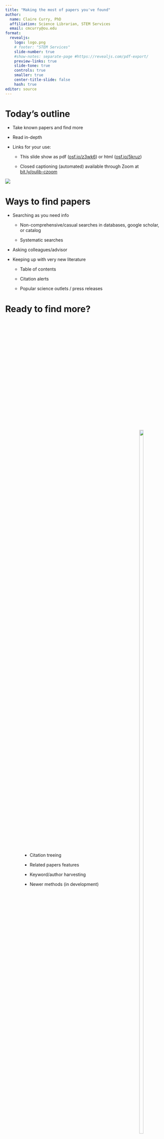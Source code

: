 ```yaml
---
title: "Making the most of papers you've found"
author:
  name: Claire Curry, PhD
  affiliation: Science Librarian, STEM Services
  email: cmcurry@ou.edu
format:
  revealjs:
    logo: logo.png
    # footer: "STEM Services"
    slide-number: true
    #show-notes: separate-page #https://revealjs.com/pdf-export/
    preview-links: true
    slide-tone: true
    controls: true
    smaller: true
    center-title-slide: false
    hash: true
editor: source
---
```


# Today's outline

- Take known papers and find more

- Read in-depth

- Links for your use:

  - This slide show as pdf ([osf.io/z3wk6](https://osf.io/z3wk6)) or html ([osf.io/5kruz](https://osf.io/5kruz))
  
  - Closed captioning (automated) available through Zoom at [bit.ly/oulib-czoom](https://bit.ly/oulib-czoom)
  
  
![](QR_code_bitlyoulib-czoom.png){fig-alt="QR code to Zoom for closed captioning"}



# Ways to find papers

- Searching as you need info

  - Non-comprehensive/casual searches in databases, google scholar, or catalog
  
  - Systematic searches

- Asking colleagues/advisor

- Keeping up with very new literature
  
  - Table of contents
  
  - Citation alerts
  
  - Popular science outlets / press releases


# Ready to find more?

:::: {.columns style='display: flex !important; height: 90%;'}

::: {.column style='display: flex; justify-content: center; align-items: center;'}

- Citation treeing

- Related papers features

- Keyword/author harvesting

- Newer methods (in development)

:::

::: {.column width=30% style='display: flex; justify-content: center; align-items: center;'}

![](being_ready.jpg){fig-alt="A smiling dog wearing a straw hat in a car, representing readiness for adventure." align="center" width=80%}

:::

::::




## Citation treeing {.center}


:::: {.columns style='display: flex !important; height: 90%;'}

::: {.column width="40%" style='display: flex; justify-content: center; align-items: center;'}


![](citation_treeing.jpeg){fig-alt="A gray and white cat with big yellow eyes smells flowers in a redbud tree, representing citation treeing." width=80%}

:::


::: {.column width="60%" style='display: flex; justify-content: center; align-items: center;'}


- Manual treeing to past works

- Web of Science and Google Scholar: past and future

:::

::::


## "Related papers" features

:::: {.columns style='display: flex !important; height: 90%;'}

::: {.column width=40% style='display: flex; justify-content: center; align-items: center;'}


![](related_papers.jpg){fig-alt="Five cats on and near a patio, eating.  They represent similar papers.  Cats are papers, I guess." width=80%}

:::

::: {.column width=60% style='display: flex; justify-content: center; align-items: center;'}

- Varies by database and website

  - PubMed
  
    - Similar articles
    
    - Medical Subject Headings (MeSH)
  
  - Web of Science
  
    - Categories
    
    - Citation Topics Meso/Micro
    
  - ProQuest Natural Sciences
  
    - Suggested sources
    
    - Indexing terms

- Check in sidebars or bottom of page

- Look for labels: thesaurus, indexing, controlled vocabulary, subject header


:::

::::



##  Newer methods


Citation diagrams
  
  - [Researchrabbit.ai](https://www.researchrabbit.ai/) (free)
  
  - [Connectedpapers.com](https://www.connectedpapers.com/) (pay)





##  Common AI tools "hallucinate"


:::: {.columns style='display: flex !important; height: 90%;'}


::: {.column width=50% style='display: flex; justify-content: center; align-items: center;'}

![](AI_hallucination.JPG){fig-alt="A gray and white cat with big, haunted yellow eyes wears a pink laced collar.  He represents AI hallucinations, though this photo is actually real." fig-align="center"}

:::

::: {.column width=50% style='display: flex; justify-content: center; align-items: center;'}

![](focus.jpg){fig-alt="A concerned German Shepherd Dog wears a black ear protection cover that makes her face look like a seal's.  She represents something weird you might see with AI hallucinations, though this photo is actually real." fig-align="center" width=80%}
:::

::::



::: notes

  - General purpose, non-constrained AI invents plausible-sounding papers
  
  - Think about what you mean by AI - text searching?  synthesis?

  - Data ethics

:::



## Keyword harvesting

:::: {.columns style='display: flex !important; height: 90%;'}

::: {.column width=50% style='display: flex; justify-content: center; align-items: center;'}


![](harvest_sort.png){fig-alt="A wooden table covered with bowls of tomatoes, green beans, shelled dried cowpeas, scissors, and various small containers and jars.  This represents sorting your harvest of papers and keywords."}
:::

::: {.column width=50% style='display: flex; justify-content: center; align-items: center;'}

- Use new-to-you terms in simple or systematic searches

- Author names for databases

- Author names to get to research group pages

- Controlled vocabulary for databases

:::

::::


## What's enough?


![](search_scope.jpg){fig-alt="A large gray tabby cat sits contemplatively in a very large cardboard box tipped on its side.  A small box sits next to him in the box.  A medium box is to the left of the big box containing the cat.  This represents figuring out a suitable scope and scale for your searches." fig-align="center"}



## Check beyond page one of results



![](first_page_results.jpg){fig-alt="A gray and white tuxedo cat skips over the first bowl (or search page) to get to a second bowl." fig-align="center"}




## Have you re-ordered your results?

:::: {.columns style='display: flex !important; height: 90%;'}

::: {.column width=40% style='justify-content: center; align-items: center;'}

![](reorder_your_search_short.jpg){fig-alt="A gray and white cat with big yellow eyes appears to be hovering upside down, with his fluffy white paws touching a bookshelf in front of him containing various non-fiction titles." width=60%}
:::

::: {.column width=60% style='display: flex; justify-content: center; align-items: center;'}

- Date

- Relevance

- Citation count

:::

::::


## Have you talked to your librarian?

:::: {.columns style='display: flex !important; height: 90%;'}

::: {.column width=50% style='justify-content: center; align-items: center;'}

![](keyboard_cat.JPG){fig-alt="A gray tabby cat wearing a white collar with red and black striped tie sits in front of a black keyboard on the floor." width=80%}

:::

::: {.column width=50% style='display: flex; justify-content: center; align-items: center;'}

- You've covered most or all of the relevant databases

  - [guides.ou.edu](https://guides.ou.edu)
  
- Your search comprehensiveness matches the scope of what you need to find

  - Some facts or methods
  
  - A narrative review (most common for dissertation/thesis)
  
  - A formal systematic review 


:::

::::



## Peer review

:::: {.columns style='display: flex !important; height: 90%;'}

::: {.column width=40% style='display: flex; justify-content: center; align-items: center;'}

![](peer_review.JPG){fig-alt="A very elderly black cat with yellow eyes and chewed-up ears looks at the camera, perhaps judgementally.  He represents peers reviewing your work." fig-align="center"}

:::

::: {.column width=60% style='display: flex; justify-content: center; align-items: center;'}

- Informal

  - Ask your advisor
  
  - Ask your senior lab members
  
  - Be cautious of time constraints

- Formal

  - Reviewers will let you know if you've missed something...

:::

::::


# What next?

![](cat_struggles_with_academic_book.JPG){fig-alt="A gray tabby cat slumps on a couch arm next to a very thick book open half-way.  He represents weariness and struggle." fig-align="center"}


## In-depth analysis

:::: {.columns style='display: flex !important; height: 90%;'}

::: {.column width=40% style='display: flex; justify-content: center; align-items: center;'}


![](sift.jpg){fig-alt="A black and tan shepherd dog sits smiling next to a long rope dog toy.  A gray tabby cat sits on the rope toy, using it as a chin pillow.  Both animals look at the camera from their place on a blue and white diamond-patterned rug.  They represent two points of view of an object (in this case the toy)."}

:::

::: {.column width=40% style='display: flex; justify-content: center; align-items: center;'}

### [SIFT Worksheet](https://docs.google.com/document/d/1YtDcIlnWRrN9w8D4g1OnKqEaMb_mYqevclNbEMLHaxw/edit)

![](qrcode_sift.png){fig-alt="QR code for sift worksheet"}

:::

::::



## Study what works

:::: {.columns style='display: flex !important; height: 90%;'}

::: {.column width=40% style='display: flex; justify-content: center; align-items: center;'}

![A small calico cat rests her chin on a non-fiction paperback.](reading.jpg)\

:::

::: {.column width=60% style='display: flex; justify-content: center; align-items: center;'}

  - Review papers
  
  - Intros/discussions

  - General examples: [guides.ou.edu/LitReviews](https://guides.ou.edu/LitReviews/)
  
  - [School of Biological Sciences catalog search for dissertations and theses](https://ou-primo.hosted.exlibrisgroup.com/primo-explore/search?query=sub,contains,Microbiology%20and%20Plant%20Biology,%20Dept.%20of,OR&query=sub,contains,Biology,%20Dept.%20of,AND&tab=default_tab&search_scope=ou_alma&sortby=rank&vid=OUNEW&lang=en_US&mode=advanced&offset=0)

:::

::::


## Organize your work

:::: {.columns style='display: flex !important; height: 90%;'}

::: {.column width=50% style='display: flex; justify-content: center; align-items: center;'}

![](no_structure.JPG){fig-alt="A gray tabby cat with yellow eyes peeks out from a messy pile of crinkled paper.  Only his face, no ears, are visible.  The paper represents unorganized research."}

:::

::: {.column width=40% style='display: flex; justify-content: center; align-items: center;'}

- Worksheets

  - [Instructions](https://case.fiu.edu/writingcenter/online-resources/_assets/synthesis-matrix-2.pdf)

  - [Downloadable Word Doc and Spanish versions](https://case.fiu.edu/writingcenter/online-resources/index.html)
  
- Software

  - Citation management
    
    - [Zotero](https://guides.ou.edu/c.php?g=964126&p=6964471) - open source, OU Libraries supported
    
    - [EndNote](https://itsupport.ou.edu/TDClient/35/Norman/Requests/ServiceDet?ID=54&SIDs=92) - licensed by OU IT, get support from EndNote
  
  - [PowerNotes](https://libraries.ou.edu/content/powernotes)


:::

::::






## Contact me

:::: {.columns style='display: flex !important; height: 90%;'}

::: {.column width=50% style='display: flex; justify-content: center; align-items: center;'}
![](cat_scream.JPG){fig-alt="A gray tabby cat sits at a wooden dinner table and screams loudly.   He represents a modality of contacting your librarian." align="center"}


  
:::

::: {.column width=50%  style='justify-content: center; align-items: center;'}

![](QR_code_bitlyoulib-class_survey.png){fig-alt="QR code to class survey"}

- Survey: [bit.ly/oulib-class](https://bit.ly/oulib-class)

- Email: [cmcurry@ou.edu](cmcurry@ou.edu)

- Appointment calendar: [libcal.ou.edu/appointments/cmcurry](https://libcal.ou.edu/appointments/cmcurry)




:::

::::
